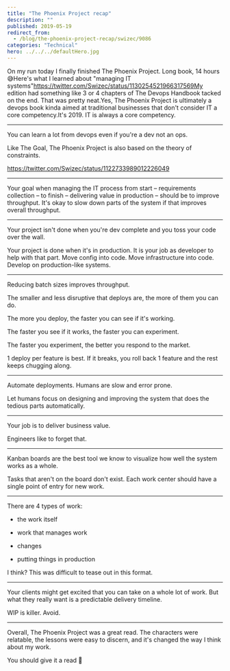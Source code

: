 ```yaml
---
title: "The Phoenix Project recap"
description: ""
published: 2019-05-19
redirect_from:
  - /blog/the-phoenix-project-recap/swizec/9086
categories: "Technical"
hero: ../../../defaultHero.jpg
---
```


On my run today I finally finished The Phoenix Project. Long book, 14 hours 😅Here's what I learned about "managing IT systems"<https://twitter.com/Swizec/status/1130254521966317569My> edition had something like 3 or 4 chapters of The Devops Handbook tacked on the end. That was pretty neat.Yes, The Phoenix Project is ultimately a devops book kinda aimed at traditional businesses that don't consider IT a core competency.It's 2019. IT is always a core competency.

---

You can learn a lot from devops even if you're a dev not an ops.

Like The Goal, The Phoenix Project is also based on the theory of constraints.

https://twitter.com/Swizec/status/1122733989012226049

---

Your goal when managing the IT process from start – requirements collection – to finish – delivering value in production – should be to improve throughput. It's okay to slow down parts of the system if that improves overall throughput.

---

Your project isn't done when you're dev complete and you toss your code over the wall.

Your project is done when it's in production. It is your job as developer to help with that part. Move config into code. Move infrastructure into code. Develop on production-like systems.

---

Reducing batch sizes improves throughput.

The smaller and less disruptive that deploys are, the more of them you can do.

The more you deploy, the faster you can see if it's working.

The faster you see if it works, the faster you can experiment.

The faster you experiment, the better you respond to the market.

1 deploy per feature is best. If it breaks, you roll back 1 feature and the rest keeps chugging along.

---

Automate deployments. Humans are slow and error prone.

Let humans focus on designing and improving the system that does the tedious parts automatically.

---

Your job is to deliver business value.

Engineers like to forget that.

---

Kanban boards are the best tool we know to visualize how well the system works as a whole.

Tasks that aren't on the board don't exist. Each work center should have a single point of entry for new work.

---

There are 4 types of work:

- the work itself

- work that manages work

- changes

- putting things in production

I think? This was difficult to tease out in this format.

---

Your clients might get excited that you can take on a whole lot of work. But what they really want is a predictable delivery timeline.

WIP is killer. Avoid.

---

Overall, The Phoenix Project was a great read. The characters were relatable, the lessons were easy to discern, and it's changed the way I think about my work.

You should give it a read 🤘
